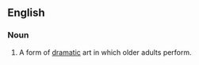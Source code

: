 ==English==

===Noun===
{{en-noun|head=[[senior]] [[theater]]}}

# A form of [[dramatic]] art in which older adults perform.